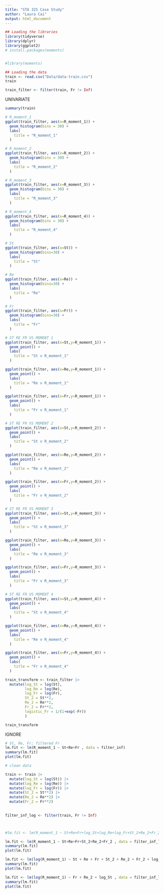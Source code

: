 ```yaml
---
title: "STA 325 Case Study"
author: "Laura Cai"
output: html_document
---
```


```r
## Loading the libraries 
library(tidyverse)
library(dplyr)
library(ggplot2)
# install.packages(moments)


#library(moments)

## Loading the data
train <- read.csv("Data/data-train.csv")
train

```


```r
train_filter <- filter(train, Fr != Inf)
```


UNIVARIATE
```r

summary(train)

# R_moment_1
ggplot(train_filter, aes(x=R_moment_1)) + 
  geom_histogram(bins = 30) +
  labs(
    title = "R_moment_1"
  )

# R_moment_2
ggplot(train_filter, aes(x=R_moment_2)) + 
  geom_histogram(bins = 30) +
  labs(
    title = "R_moment_2"
  )

# R_moment_3
ggplot(train_filter, aes(x=R_moment_3)) + 
  geom_histogram(bins = 30) +
  labs(
    title = "R_moment_3"
  )

# R_moment_4
ggplot(train_filter, aes(x=R_moment_4)) + 
  geom_histogram(bins = 30) +
  labs(
    title = "R_moment_4"
  )
```

```r
# St
ggplot(train_filter, aes(x=St)) + 
  geom_histogram(bins=30) +
  labs(
    title = "St"
  )

# Re
ggplot(train_filter, aes(x=Re)) + 
  geom_histogram(bins=30) +
  labs(
    title = "Re"
  )

# Fr
ggplot(train_filter, aes(x=Fr)) + 
  geom_histogram(bins=30) +
  labs(
    title = "Fr"
  )
```



```r
# ST RE FR VS MOMENT 1
ggplot(train_filter, aes(x=St,y=R_moment_1)) + 
  geom_point() +
  labs(
    title = "St v R_moment_1"
  )

ggplot(train_filter, aes(x=Re,y=R_moment_1)) + 
  geom_point() +
  labs(
    title = "Re v R_moment_1"
  )

ggplot(train_filter, aes(x=Fr,y=R_moment_1)) + 
  geom_point() +
  labs(
    title = "Fr v R_moment_1"
  )
```
```r
# ST RE FR VS MOMENT 2
ggplot(train_filter, aes(x=St,y=R_moment_2)) + 
  geom_point() +
  labs(
    title = "St v R_moment_2"
  )

ggplot(train_filter, aes(x=Re,y=R_moment_2)) + 
  geom_point() +
  labs(
    title = "Re v R_moment_2"
  )

ggplot(train_filter, aes(x=Fr,y=R_moment_2)) + 
  geom_point() +
  labs(
    title = "Fr v R_moment_2"
  )
```

```r
# ST RE FR VS MOMENT 3
ggplot(train_filter, aes(x=St,y=R_moment_3)) + 
  geom_point() +
  labs(
    title = "St v R_moment_3"
  )

ggplot(train_filter, aes(x=Re,y=R_moment_3)) + 
  geom_point() +
  labs(
    title = "Re v R_moment_3"
  )

ggplot(train_filter, aes(x=Fr,y=R_moment_3)) + 
  geom_point() +
  labs(
    title = "Fr v R_moment_3"
  )
```

```r
# ST RE FR VS MOMENT 4
ggplot(train_filter, aes(x=St,y=R_moment_4)) + 
  geom_point() +
  labs(
    title = "St v R_moment_4"
  )

ggplot(train_filter, aes(x=Re,y=R_moment_4)) + 
  geom_point() +
  labs(
    title = "Re v R_moment_4"
  )

ggplot(train_filter, aes(x=Fr,y=R_moment_4)) + 
  geom_point() +
  labs(
    title = "Fr v R_moment_4"
  )
```
```r
train_transform <- train_filter |>
  mutate(log_St = log(St), 
         log_Re = log(Re),
         log_Fr = log(Fr),
         St_2 = St**2,
         Re_2 = Re**2,
         Fr_2 = Fr**2,
         logistic_Fr = 1/(1+exp(-Fr))
         )
```


```r
train_transform
```





IGNORE



```r
# St, Re, Fr; filtered Fr
lm.fit <- lm(R_moment_1 ~ St+Re+Fr , data = filter_inf)
summary(lm.fit)
plot(lm.fit)
```

```r
# clean data

train <- train |>
  mutate(log_St = log(St)) |>
  mutate(log_Re = log(Re)) |>
  mutate(log_Fr = log(Fr)) |>
  mutate(St_2 = St**2) |>
  mutate(Re_2 = Re**2) |>
  mutate(Fr_2 = Fr**2)
           
          
filter_inf_log <- filter(train, Fr != Inf)



#lm.fit <- lm(R_moment_1 ~ St+Re+Fr+log_St+log_Re+log_Fr+St_2+Re_2+Fr_2 , data = filter_inf_log)

lm.fit <- lm(R_moment_1 ~ St+Re+Fr+St_2+Re_2+Fr_2 , data = filter_inf_log)
summary(lm.fit)
plot(lm.fit)
```
```r
lm.fit <- lm(log(R_moment_1) ~ St + Re + Fr + St_2 + Re_2 + Fr_2 + log_St + log_Re + log_Fr, data = filter_inf_log)
summary(lm.fit)
plot(lm.fit)


```

```r
lm.fit <- lm(log(R_moment_1) ~ Fr + Re_2 + log_St , data = filter_inf_log)
summary(lm.fit)
plot(lm.fit)
```






